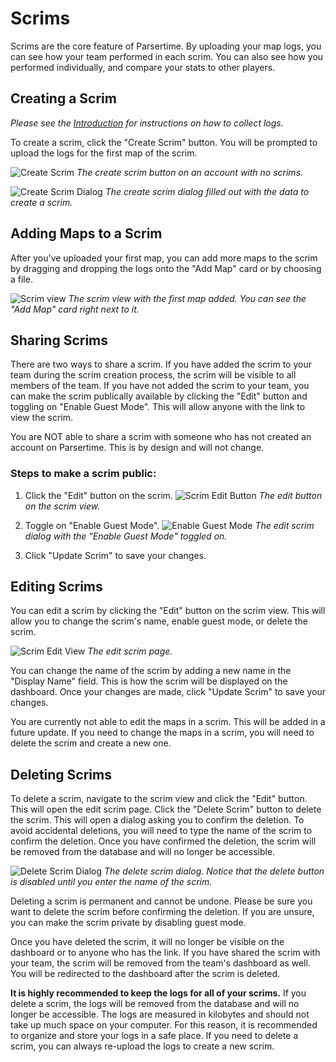 
# Scrims
Scrims are the core feature of Parsertime. By uploading your map logs,
you can see how your team performed in each scrim. You can also see how
you performed individually, and compare your stats to other players.

## Creating a Scrim
*Please see the [Introduction](/#collecting-scrim-logs) for instructions on how to collect logs.*

To create a scrim, click the "Create Scrim" button. You will be prompted to upload 
the logs for the first map of the scrim.

![Create Scrim](/create-scrim.png)
*The create scrim button on an account with no scrims.*

![Create Scrim Dialog](/create-scrim-dialog.png)
*The create scrim dialog filled out with the data to create a scrim.*

## Adding Maps to a Scrim
After you've uploaded your first map, you can add more maps to the scrim by
dragging and dropping the logs onto the "Add Map" card or by choosing a file.

![Scrim view](/scrim-view.png)
*The scrim view with the first map added. You can see the "Add Map" card right next to it.*

## Sharing Scrims
There are two ways to share a scrim. If you have added the scrim to your team during the
scrim creation process, the scrim will be visible to all members of the team. If you have not
added the scrim to your team, you can make the scrim publically available by clicking the
"Edit" button and toggling on "Enable Guest Mode". This will allow anyone with the link to view
the scrim.

<Callout type="warning" emoji="⚠️">
    You are NOT able to share a scrim with someone who has not created 
    an account on Parsertime. This is by design and will not change.
</Callout>

### Steps to make a scrim public:
1. Click the "Edit" button on the scrim.
![Scrim Edit Button](/scrim-edit-button.png)
*The edit button on the scrim view.*

2. Toggle on "Enable Guest Mode".
![Enable Guest Mode](/enable-guest-mode.png)
*The edit scrim dialog with the "Enable Guest Mode" toggled on.*

3. Click "Update Scrim" to save your changes.

## Editing Scrims
You can edit a scrim by clicking the "Edit" button on the scrim view. This will allow you to
change the scrim's name, enable guest mode, or delete the scrim.

![Scrim Edit View](/scrim-edit-view.png)
*The edit scrim page.*

You can change the name of the scrim by adding a new name in the "Display Name" field.
This is how the scrim will be displayed on the dashboard. Once your changes are made, click
"Update Scrim" to save your changes.

<Callout type="info">
    You are currently not able to edit the maps in a scrim. This will
    be added in a future update. If you need to change the maps in a scrim,
    you will need to delete the scrim and create a new one.
</Callout>

## Deleting Scrims
To delete a scrim, navigate to the scrim view and click the "Edit" button. This will open the
edit scrim page. Click the "Delete Scrim" button to delete the scrim. This will open a dialog
asking you to confirm the deletion. To avoid accidental deletions, you will need to type the
name of the scrim to confirm the deletion. Once you have confirmed the deletion, the scrim will
be removed from the database and will no longer be accessible.

![Delete Scrim Dialog](/delete-scrim.png)
*The delete scrim dialog. Notice that the delete button is disabled until you enter the name
of the scrim.*

<Callout type="error" emoji="❗">
    Deleting a scrim is permanent and cannot be undone. Please be sure you want to delete
    the scrim before confirming the deletion. If you are unsure, you can make the scrim private
    by disabling guest mode.
</Callout>

Once you have deleted the scrim, it will no longer be visible on the dashboard or to anyone
who has the link. If you have shared the scrim with your team, the scrim will be removed from
the team's dashboard as well. You will be redirected to the dashboard after the scrim is deleted.

**It is highly recommended to keep the logs for all of your scrims.** If you delete a scrim, the logs
will be removed from the database and will no longer be accessible. The logs are measured in
kilobytes and should not take up much space on your computer. For this reason, it is recommended
to organize and store your logs in a safe place. If you need to delete a scrim, you can always
re-upload the logs to create a new scrim.
